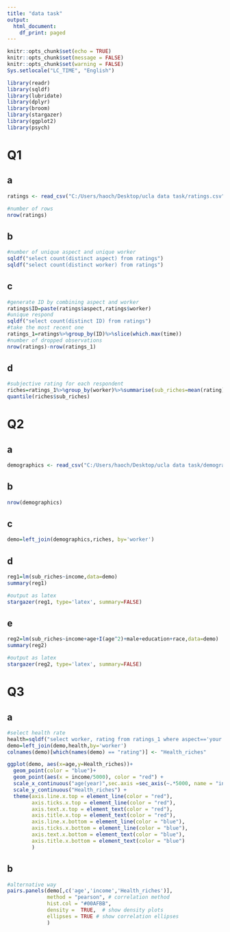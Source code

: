 ```yaml
---
title: "data task"
output:
  html_document:
    df_print: paged
---
```

```r
knitr::opts_chunk$set(echo = TRUE)
knitr::opts_chunk$set(message = FALSE)
knitr::opts_chunk$set(warning = FALSE)
Sys.setlocale("LC_TIME", "English")
```
```r
library(readr)
library(sqldf)
library(lubridate)
library(dplyr)
library(broom)
library(stargazer)
library(ggplot2)
library(psych)
```
# Q1
## a
```r
ratings <- read_csv("C:/Users/haoch/Desktop/ucla data task/ratings.csv")
```
```r
#number of rows
nrow(ratings)
```

## b
```r
#number of unique aspect and unique worker
sqldf("select count(distinct aspect) from ratings")
sqldf("select count(distinct worker) from ratings")
``` 
## c
```r
#generate ID by combining aspect and worker
ratings$ID=paste(ratings$aspect,ratings$worker)
#unique respond
sqldf("select count(distinct ID) from ratings")
#take the most recent one
ratings_1=ratings%>%group_by(ID)%>%slice(which.max(time))
#number of dropped observations
nrow(ratings)-nrow(ratings_1)
```
## d
```r
#subjective rating for each respondent
riches=ratings_1%>%group_by(worker)%>%summarise(sub_riches=mean(rating))
quantile(riches$sub_riches)
```
# Q2
## a
```r
demographics <- read_csv("C:/Users/haoch/Desktop/ucla data task/demographics.csv")
```
## b
```r
nrow(demographics)
```
## c
```r
demo=left_join(demographics,riches, by='worker')
```
## d
```r
reg1=lm(sub_riches~income,data=demo)
summary(reg1)
```
```r
#output as latex
stargazer(reg1, type='latex', summary=FALSE)
```
## e
```r
reg2=lm(sub_riches~income+age+I(age^2)+male+education+race,data=demo)
summary(reg2)
```
```r
#output as latex
stargazer(reg2, type='latex', summary=FALSE)
```
# Q3
## a
```r
#select health rate
health=sqldf("select worker, rating from ratings_1 where aspect=='your health'")
demo=left_join(demo,health,by='worker')
colnames(demo)[which(names(demo) == "rating")] <- "Health_riches"
```

```r
ggplot(demo, aes(x=age,y=Health_riches))+
  geom_point(color = "blue")+
  geom_point(aes(x = income/5000), color = "red") +
  scale_x_continuous("age(year)",sec.axis =sec_axis(~.*5000, name = "income(dollar)")) +
  scale_y_continuous("Health_riches") +
  theme(axis.line.x.top = element_line(color = "red"), 
        axis.ticks.x.top = element_line(color = "red"),
        axis.text.x.top = element_text(color = "red"), 
        axis.title.x.top = element_text(color = "red"),
        axis.line.x.bottom = element_line(color = "blue"), 
        axis.ticks.x.bottom = element_line(color = "blue"),
        axis.text.x.bottom = element_text(color = "blue"), 
        axis.title.x.bottom = element_text(color = "blue")
        ) 
```

## b 
```r
#alternative way
pairs.panels(demo[,c('age','income','Health_riches')], 
             method = "pearson", # correlation method
             hist.col = "#00AFBB",
             density =  TRUE,  # show density plots
             ellipses = TRUE # show correlation ellipses
             )
```

